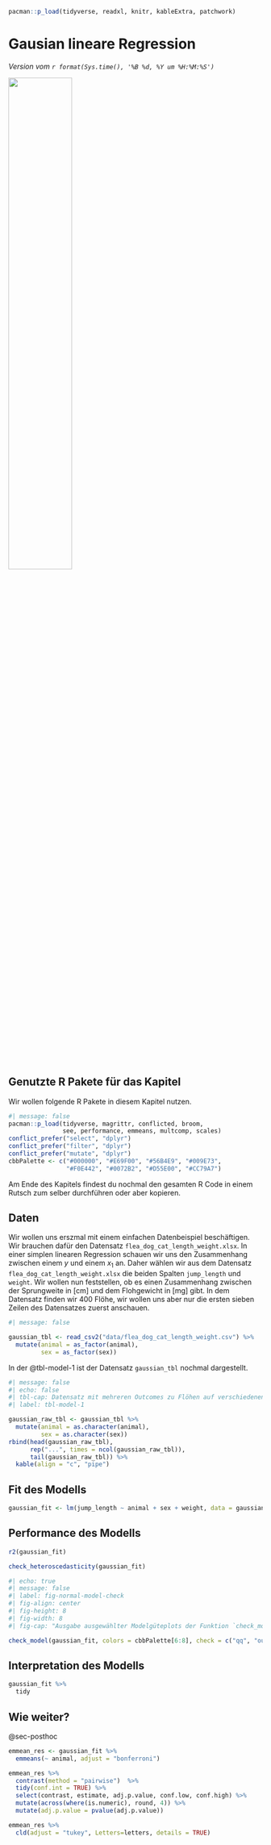 ```r
pacman::p_load(tidyverse, readxl, knitr, kableExtra, patchwork)
```

# Gausian lineare Regression {#sec-gausian-reg}

*Version vom `r format(Sys.time(), '%B %d, %Y um %H:%M:%S')`*

![](images/caution.png){fig-align="center" width="50%"}

## Genutzte R Pakete für das Kapitel

Wir wollen folgende R Pakete in diesem Kapitel nutzen.

```r
#| message: false
pacman::p_load(tidyverse, magrittr, conflicted, broom,
               see, performance, emmeans, multcomp, scales)
conflict_prefer("select", "dplyr")
conflict_prefer("filter", "dplyr")
conflict_prefer("mutate", "dplyr")
cbbPalette <- c("#000000", "#E69F00", "#56B4E9", "#009E73", 
                "#F0E442", "#0072B2", "#D55E00", "#CC79A7")
```

Am Ende des Kapitels findest du nochmal den gesamten R Code in einem Rutsch zum selber durchführen oder aber kopieren.

## Daten

Wir wollen uns erszmal mit einem einfachen Datenbeispiel beschäftigen. Wir brauchen dafür den Datensatz `flea_dog_cat_length_weight.xlsx`. In einer simplen linearen Regression schauen wir uns den Zusammenhang zwischen einem $y$ und einem $x_1$ an. Daher wählen wir aus dem Datensatz `flea_dog_cat_length_weight.xlsx` die beiden Spalten `jump_length` und `weight`. Wir wollen nun feststellen, ob es einen Zusammenhang zwischen der Sprungweite in \[cm\] und dem Flohgewicht in \[mg\] gibt. In dem Datensatz finden wir 400 Flöhe, wir wollen uns aber nur die ersten sieben Zeilen des Datensatzes zuerst anschauen.

```r
#| message: false

gaussian_tbl <- read_csv2("data/flea_dog_cat_length_weight.csv") %>%
  mutate(animal = as_factor(animal),
         sex = as_factor(sex))
```

In der @tbl-model-1 ist der Datensatz `gaussian_tbl` nochmal dargestellt.

```r
#| message: false
#| echo: false
#| tbl-cap: Datensatz mit mehreren Outcomes zu Flöhen auf verschiedenen Tierarten.
#| label: tbl-model-1

gaussian_raw_tbl <- gaussian_tbl %>% 
  mutate(animal = as.character(animal),
         sex = as.character(sex))
rbind(head(gaussian_raw_tbl),
      rep("...", times = ncol(gaussian_raw_tbl)),
      tail(gaussian_raw_tbl)) %>% 
  kable(align = "c", "pipe")

```

## Fit des Modells

```r
gaussian_fit <- lm(jump_length ~ animal + sex + weight, data = gaussian_tbl)
```

## Performance des Modells

```r
r2(gaussian_fit)
```

```r
check_heteroscedasticity(gaussian_fit)
```

```r
#| echo: true
#| message: false
#| label: fig-normal-model-check
#| fig-align: center
#| fig-height: 8
#| fig-width: 8
#| fig-cap: "Ausgabe ausgewählter Modelgüteplots der Funktion `check_model()`."

check_model(gaussian_fit, colors = cbbPalette[6:8], check = c("qq", "outliers", "pp_check", "homogeneity")) 

```

## Interpretation des Modells

```r
gaussian_fit %>% 
  tidy
```

## Wie weiter?

@sec-posthoc

```r

emmean_res <- gaussian_fit %>% 
  emmeans(~ animal, adjust = "bonferroni") 

emmean_res %>% 
  contrast(method = "pairwise")  %>% 
  tidy(conf.int = TRUE) %>% 
  select(contrast, estimate, adj.p.value, conf.low, conf.high) %>% 
  mutate(across(where(is.numeric), round, 4)) %>% 
  mutate(adj.p.value = pvalue(adj.p.value))

emmean_res %>% 
  cld(adjust = "tukey", Letters=letters, details = TRUE)

```
